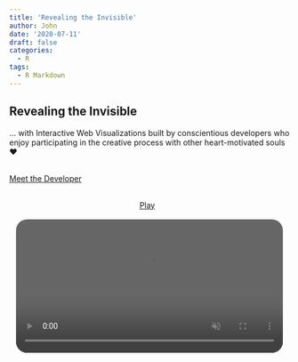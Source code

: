 ```yaml
---
title: 'Revealing the Invisible'
author: John
date: '2020-07-11'
draft: false
categories:
  - R
tags:
  - R Markdown
---
```


## Revealing the Invisible
... with Interactive Web Visualizations built by conscientious developers who enjoy participating in the creative process with other heart-motivated souls ❤
&nbsp;<br /><br />

[Meet the Developer](dev)
&nbsp;<br /><br />

<div id="stream" style="text-align:center">
<a id="aud1_play" href="revealing/#" onclick="(function(evt) { evt.target.innerHTML='Now Playing'; evt.target.onclick = null; window.userTriggered=true; }) (event || window.event)">Play</a>
&nbsp;<br /><br />
<!--a href="http://www.w3.org/2010/05/video/mediaevents.html" target="_blank">Media Help</a-->
<video id="aud1" preload="auto" muted="true" style="width:480px; border-radius: 20px; opacity: 0.75">
<source src="https://s3-us-west-1.amazonaws.com/real-currents/js-demos/video/the_word.mp4" />
<source src="https://s3-us-west-1.amazonaws.com/real-currents/js-demos/video/the_word.ogx" />
</video>
</div>
